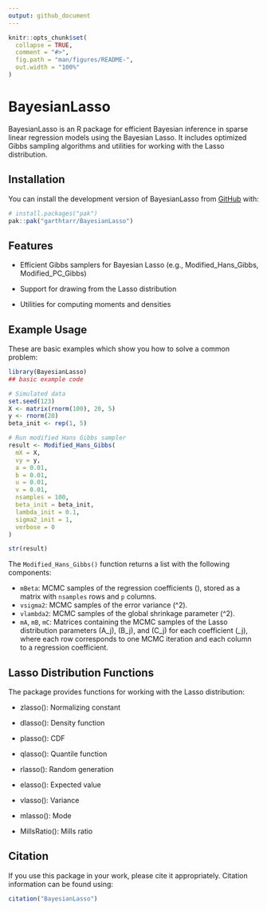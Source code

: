 ```yaml
---
output: github_document
---
```


<!-- README.md is generated from README.Rmd. Please edit that file -->

```r
knitr::opts_chunk$set(
  collapse = TRUE,
  comment = "#>",
  fig.path = "man/figures/README-",
  out.width = "100%"
)
```

# BayesianLasso


<!-- badges: start -->
<!-- badges: end -->

BayesianLasso is an R package for efficient Bayesian inference in sparse linear regression models using the Bayesian Lasso. It includes optimized Gibbs sampling algorithms and utilities for working with the Lasso distribution.

## Installation

You can install the development version of BayesianLasso from [GitHub](https://github.com/) with:

``` r
# install.packages("pak")
pak::pak("garthtarr/BayesianLasso")
```

## Features
* Efficient Gibbs samplers for Bayesian Lasso (e.g., Modified_Hans_Gibbs, Modified_PC_Gibbs)

* Support for drawing from the Lasso distribution

* Utilities for computing moments and densities

## Example Usage

These are basic examples which show you how to solve a common problem:

```r
library(BayesianLasso)
## basic example code

# Simulated data
set.seed(123)
X <- matrix(rnorm(100), 20, 5)
y <- rnorm(20)
beta_init <- rep(1, 5)

# Run modified Hans Gibbs sampler
result <- Modified_Hans_Gibbs(
  mX = X,
  vy = y,
  a = 0.01,
  b = 0.01,
  u = 0.01,
  v = 0.01,
  nsamples = 100,
  beta_init = beta_init,
  lambda_init = 0.1,
  sigma2_init = 1,
  verbose = 0
)

str(result)

```
The `Modified_Hans_Gibbs()` function returns a list with the following components:

- `mBeta`: MCMC samples of the regression coefficients \(\boldsymbol{\beta}\), stored as a matrix with `nsamples` rows and `p` columns.
- `vsigma2`: MCMC samples of the error variance \(\sigma^2\).
- `vlambda2`: MCMC samples of the global shrinkage parameter \(\lambda^2\).
- `mA`, `mB`, `mC`: Matrices containing the MCMC samples of the Lasso distribution parameters \(A_j\), \(B_j\), and \(C_j\) for each coefficient \(\beta_j\), where each row corresponds to one MCMC iteration and each column to a regression coefficient.


## Lasso Distribution Functions
The package provides functions for working with the Lasso distribution:

 * zlasso(): Normalizing constant

 * dlasso(): Density function

 * plasso(): CDF

 * qlasso(): Quantile function

 * rlasso(): Random generation

 * elasso(): Expected value

 * vlasso(): Variance

 * mlasso(): Mode

 * MillsRatio(): Mills ratio

## Citation
If you use this package in your work, please cite it appropriately. Citation information can be found using:

```r
citation("BayesianLasso")
```

